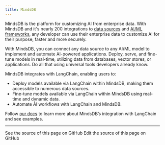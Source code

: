 ```yaml
---
title: MindsDB
---
```


MindsDB is the platform for customizing AI from enterprise data. With MindsDB and it's nearly 200 integrations to [data sources](https://docs.mindsdb.com/integrations/data-overview) and [AI/ML frameworks](https://docs.mindsdb.com/integrations/ai-overview), any developer can use their enterprise data to customize AI for their purpose, faster and more securely.

With MindsDB, you can connect any data source to any AI/ML model to implement and automate AI-powered applications. Deploy, serve, and fine-tune models in real-time, utilizing data from databases, vector stores, or applications. Do all that using universal tools developers already know.

MindsDB integrates with LangChain, enabling users to:


- Deploy models available via LangChain within MindsDB, making them accessible to numerous data sources.
- Fine-tune models available via LangChain within MindsDB using real-time and dynamic data.
- Automate AI workflows with LangChain and MindsDB.

Follow [our docs](https://docs.mindsdb.com/integrations/ai-engines/langchain) to learn more about MindsDB’s integration with LangChain and see examples.

---

<CardGroup cols={2}>
  <Card title="View Source" icon="eye" href="https://github.com/langchain-ai/docs/blob/main/src/oss/python/integrations/providers/mindsdb.mdx">
    See the source of this page on GitHub
  </Card>
  <Card title="Edit Source" icon="pen-to-square" href="https://github.com/langchain-ai/docs/edit/main/src/oss/python/integrations/providers/mindsdb.mdx">
    Edit the source of this page on GitHub
  </Card>
</CardGroup>
